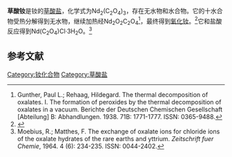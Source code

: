 {{Chembox
| Name = 
| NameEn = 
| ImageFileL1 = Nd3+.svg
|  ImageSizeL1 = 62px
| ImageFileR1 = Nd3+.svg
|  ImageSizeR1 = 62px 
| ImageFileL2= Oxalation.svg
|  ImageSizeL2= 176px
| ImageFileR2= Oxalation.svg
|  ImageSizeR2= 176px  
| ImageFile= Oxalation.svg
|  ImageSize= 176px  
|  ImageAlt = 
| IUPACName = 
| IUPACNameZh = 
| OtherNames = 
| Section1 = {{Chembox Identifiers
|   CASNo = 1186-50-1
|   CASNo_Ref = {{cascite|correct|CAS}}
|   PubChem = 164794
|   SMILES = [Nd+3].[Nd+3].[O-]C(=O)C(=O)[O-].[O-]C(=O)C(=O)[O-].[O-]C(=O)C(=O)[O-] }}
| Section2 = {{Chembox Properties
|   Formula = Nd<sub>2</sub>(C<sub>2</sub>O<sub>4</sub>)<sub>3</sub>
|   MolarMass = 
|   Appearance = 玫瑰色晶体<ref>[http://www.basechem.org/chemical/33066 草酸钕]. 物竞数据库. [2020-10-11]</ref>
|   Density = 3.9 g·cm<sup>−3</sup>（六水）
|   MeltingPt = 
|   BoilingPt = 
|   Solubility = 难溶}}
| Section3 = {{Chembox Hazards
|   MainHazards = 
|   FlashPt = 
|   Autoignition =  }}
}}
'''草酸钕'''是钕的[[草酸盐|草酸盐]]，化学式为Nd<sub>2</sub>(C<sub>2</sub>O<sub>4</sub>)<sub>3</sub>，存在无水物和水合物。它的十水合物受热分解得到无水物，继续加热经Nd<sub>2</sub>O<sub>2</sub>C<sub>2</sub>O<sub>4</sub><ref>Gunther, Paul L.; Rehaag, Hildegard. The thermal decomposition of oxalates. I. The formation of peroxides by the thermal decomposition of oxalates in a vacuum. Berichte der Deutschen Chemischen Gesellschaft [Abteilung] B: Abhandlungen. 1938. 71B: 1771-1777. ISSN: 0365-9488.</ref>，最终得到[[氧化钕|氧化钕]]。<ref>{{cite journal|last1=Wendlandt|first1=W. W.|title=Thermal Decomposition of Rare Earth Metal Oxalates|journal=Analytical Chemistry|volume=31|issue=3|year=1959|pages=408–410|issn=0003-2700|doi=10.1021/ac60147a024}}</ref>它和盐酸反应得到Nd(C<sub>2</sub>O<sub>4</sub>)Cl·3H<sub>2</sub>O。<ref>Moebius, R.; Matthes, F. The exchange of oxalate ions for chloride ions of the oxalate hydrates of the rare earths and yttrium. ''Zeitschrift fuer Chemie'', 1964. 4 (6): 234-235. ISSN: 0044-2402.</ref>

==参考文献==
{{reflist}}

{{钕化合物}}
{{草酸盐}}
[[Category:钕化合物|Category:钕化合物]]
[[Category:草酸盐|Category:草酸盐]]